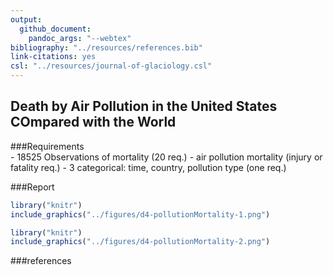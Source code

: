 ```yaml
---
output: 
  github_document: 
    pandoc_args: "--webtex"
bibliography: "../resources/references.bib"
link-citations: yes
csl: "../resources/journal-of-glaciology.csl"
---
```


## Death by Air Pollution in the United States COmpared with the World

###Requirements  
 - 18525 Observations of mortality (20 req.)
 - air pollution mortality (injury or fatality req.)
 - 3 categorical: time, country, pollution type (one req.)
 
###Report


```r
library("knitr")
include_graphics("../figures/d4-pollutionMortality-1.png")
```






```r
library("knitr")
include_graphics("../figures/d4-pollutionMortality-2.png")
```






###references
<div id="refs"></div>
